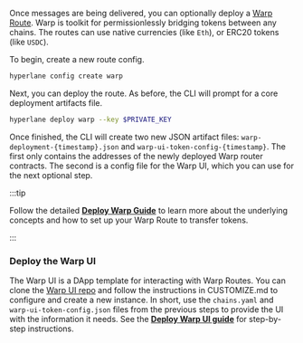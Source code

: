 Once messages are being delivered, you can optionally deploy a [Warp Route](/docs/reference/applications/warp-routes). Warp is toolkit for permissionlessly bridging tokens between any chains. The routes can use native currencies (like `Eth`), or ERC20 tokens (like `USDC`).

To begin, create a new route config.

```bash
hyperlane config create warp
```

Next, you can deploy the route. As before, the CLI will prompt for a core deployment artifacts file.

```bash
hyperlane deploy warp --key $PRIVATE_KEY
```

Once finished, the CLI will create two new JSON artifact files: `warp-deployment-{timestamp}.json` and `warp-ui-token-config-{timestamp}`. The first only contains the addresses of the newly deployed Warp router contracts. The second is a config file for the Warp UI, which you can use for the next optional step.

:::tip

Follow the detailed [**Deploy Warp Guide**](/docs/guides/deploy-warp-route) to learn more about the underlying concepts and how to set up your Warp Route to transfer tokens.

:::

### Deploy the Warp UI

The Warp UI is a DApp template for interacting with Warp Routes. You can clone the [Warp UI repo](https://github.com/hyperlane-xyz/hyperlane-warp-ui-template) and follow the instructions in CUSTOMIZE.md to configure and create a new instance. In short, use the `chains.yaml` and `warp-ui-token-config.json` files from the previous steps to provide the UI with the information it needs. See the [**Deploy Warp UI guide**](/docs/guides/deploy-warp-route-UI) for step-by-step instructions.
